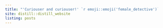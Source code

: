 ```yaml
---
title: "'Curiouser and curiouser!' `r emoji::emoji('female_detective')`"
site: distill::distill_website
listing: posts
---
```


